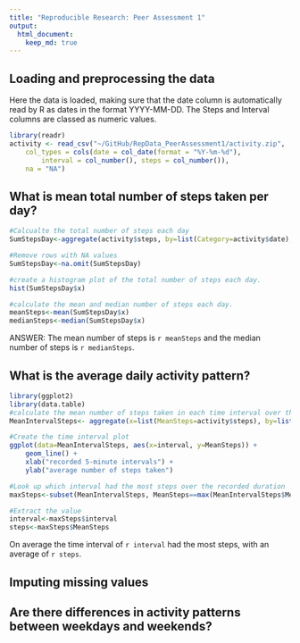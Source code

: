 ```yaml
---
title: "Reproducible Research: Peer Assessment 1"
output: 
  html_document:
    keep_md: true
---
```



## Loading and preprocessing the data
Here the data is loaded, making sure that the date column is automatically read by R as dates in the format YYYY-MM-DD. The Steps and Interval columns are classed as numeric values.
```r
library(readr)
activity <- read_csv("~/GitHub/RepData_PeerAssessment1/activity.zip", 
    col_types = cols(date = col_date(format = "%Y-%m-%d"), 
        interval = col_number(), steps = col_number()), 
    na = "NA")
```


## What is mean total number of steps taken per day?
```r
#Calcualte the total number of steps each day
SumStepsDay<-aggregate(activity$steps, by=list(Category=activity$date), FUN=sum)

#Remove rows with NA values
SumStepsDay<-na.omit(SumStepsDay)

#create a histogram plot of the total number of steps each day.
hist(SumStepsDay$x)

#calculate the mean and median number of steps each day.
meanSteps<-mean(SumStepsDay$x)
medianSteps<-median(SumStepsDay$x)

```

ANSWER: The mean number of steps is `r meanSteps` and the median number of steps is `r medianSteps`.

## What is the average daily activity pattern?
```r
library(ggplot2)
library(data.table)
#calculate the mean number of steps taken in each time interval over the recorded days
MeanIntervalSteps<- aggregate(x=list(MeanSteps=activity$steps), by=list(interval=activity$interval), FUN=mean, na.rm=TRUE)

#Create the time interval plot
ggplot(data=MeanIntervalSteps, aes(x=interval, y=MeanSteps)) +
    geom_line() +
    xlab("recorded 5-minute intervals") +
    ylab("average number of steps taken") 

#Look up which interval had the most steps over the recorded duration
maxSteps<-subset(MeanIntervalSteps, MeanSteps==max(MeanIntervalSteps$MeanSteps))

#Extract the value
interval<-maxSteps$interval
steps<-maxSteps$MeanSteps


```
On average the time interval of `r interval` had the most steps, with an average of `r steps`.

## Imputing missing values



## Are there differences in activity patterns between weekdays and weekends?
